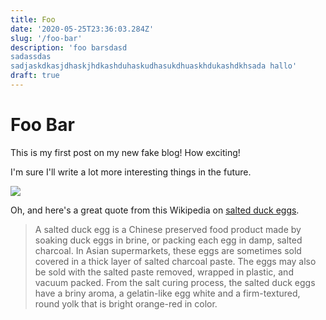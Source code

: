 ```yaml
---
title: Foo
date: '2020-05-25T23:36:03.284Z'
slug: '/foo-bar'
description: 'foo barsdasd
sadassdas
sadjaskdkasjdhaskjhdkashduhaskudhasukdhuaskhdukashdkhsada hallo'
draft: true
---
```



# Foo Bar

This is my first post on my new fake blog! How exciting!

I'm sure I'll write a lot more interesting things in the future.

<Bio />

![](../../assets/gatsby-icon.png)

Oh, and here's a great quote from this Wikipedia on
[salted duck eggs](http://en.wikipedia.org/wiki/Salted_duck_egg).

> A salted duck egg is a Chinese preserved food product made by soaking duck
> eggs in brine, or packing each egg in damp, salted charcoal. In Asian
> supermarkets, these eggs are sometimes sold covered in a thick layer of salted
> charcoal paste. The eggs may also be sold with the salted paste removed,
> wrapped in plastic, and vacuum packed. From the salt curing process, the
> salted duck eggs have a briny aroma, a gelatin-like egg white and a
> firm-textured, round yolk that is bright orange-red in color.
